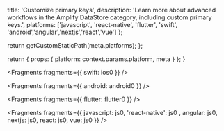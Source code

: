 
  title: 'Customize primary keys',
  description:
    'Learn more about advanced workflows in the Amplify DataStore category, including custom primary keys.',
  platforms: ['javascript', 'react-native', 'flutter', 'swift', 'android','angular','nextjs','react','vue'] 
};

  return getCustomStaticPath(meta.platforms);
};

  return {
    props: {
      platform: context.params.platform,
      meta
    }
  };
}


<Fragments fragments={{ swift: ios0 }} />


<Fragments fragments={{ android: android0 }} />


<Fragments fragments={{ flutter: flutter0 }} />


<Fragments fragments={{  javascript: js0,  'react-native': js0 , angular: js0, nextjs: js0, react: js0, vue: js0 }} />
